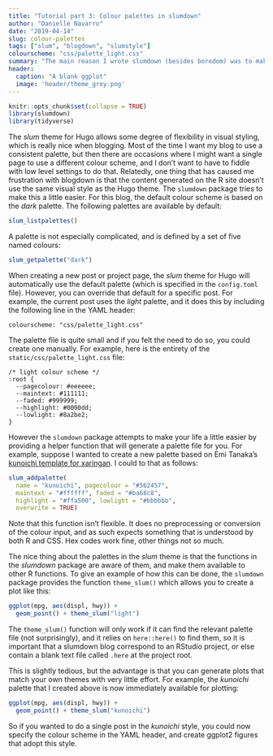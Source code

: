 ```yaml
---
title: "Tutorial part 3: Colour palettes in slumdown"
author: "Danielle Navarro"
date: "2019-04-14"
slug: colour-palettes
tags: ["slum", "blogdown", "slumstyle"]
colourscheme: "css/palette_light.css"
summary: "The main reason I wrote slumdown (besides boredom) was to make it easy to  include user-defined colours palettes in blogdown, and expose those palettes to R so that (for instance) plots can be drawn in a style that matches the blog style. This tutorial introduces this palette system."
header:
  caption: "A blank ggplot"
  image: 'header/theme_grey.png'
---
```


```r
knitr::opts_chunk$set(collapse = TRUE)
library(slumdown)
library(tidyverse)
```



The *slum* theme for Hugo allows some degree of flexibility in visual styling, which is really nice when blogging. Most of the time I want my blog to use a consistent palette, but then there are occasions where I might want a single page to use a different colour scheme, and I don't want to have to fiddle with low level settings to do that. Relatedly, one thing that has caused me frustration with blogdown is that the content generated on the R site doesn't use the same visual style as the Hugo theme. The `slumdown` package tries to make this a little easier. For this blog, the default colour scheme is based on the *dark* palette. The following palettes are available by default:


```r
slum_listpalettes()
```

A palette is not especially complicated, and is defined by a set of five named colours:

```r
slum_getpalette("dark")
```

When creating a new post or project page, the *slum* theme for Hugo will automatically use the default palette (which is specified in the `config.toml` file). However, you can override that default for a specific post. For example, the current post uses the *light* palette, and it does this by including the following line in the YAML header:

```
colourscheme: "css/palette_light.css"
```

The palette file is quite small and if you felt the need to do so, you could create one manually. For example, here is the entirety of the `static/css/palette_light.css` file:

```
/* light colour scheme */
:root {
  --pagecolour: #eeeeee;
  --maintext: #111111;
  --faded: #999999;
  --highlight: #0000dd;
  --lowlight: #8a2be2;
}
```

However the `slumdown` package attempts to make your life a little easier by providing a helper function that will generate a palette file for you. For example, suppose I wanted to create a new palette based on Emi Tanaka's [kunoichi template for xaringan](https://yihui.name/en/2018/07/emi-tanaka/). I could to that as follows:

```r
slum_addpalette(
  name = "kunoichi", pagecolour = "#562457", 
  maintext = "#ffffff", faded = "#ba68c8", 
  highlight = "#ffa500", lowlight = "#bbbbbb",
  overwrite = TRUE)
```

Note that this function isn't flexible. It does no preprocessing or conversion of the colour input, and as such expects something that is understood by both R and CSS. Hex codes work fine, other things not so much.

The nice thing about the palettes in the *slum* theme is that the functions in the *slumdown* package are aware of them, and make them available to other R functions. To give an example of how this can be done, the `slumdown` package provides the function `theme_slum()` which allows you to create a plot like this: 

```r
ggplot(mpg, aes(displ, hwy)) + 
  geom_point() + theme_slum("light")
```

The `theme_slum()` function will only work if it can find the relevant palette file (not surprisingly), and it relies on `here::here()` to find them, so it is important that a slumdown blog correspond to an RStudio project, or else contain a blank text file called `.here` at the project root. 

This is slightly tedious, but the advantage is that you can generate plots that match your own themes with very little effort. For example, the *kunoichi* palette that I created above is now immediately available for plotting: 

```r
ggplot(mpg, aes(displ, hwy)) + 
  geom_point() + theme_slum("kunoichi")
```

So if you wanted to do a single post in the *kunoichi* style, you could now specify the colour scheme in the YAML header, and create ggplot2 figures that adopt this style. 

